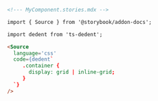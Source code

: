 ```md
<!--- MyComponent.stories.mdx -->

import { Source } from '@storybook/addon-docs';

import dedent from 'ts-dedent';

<Source
  language='css'
  code={dedent`
     .container {
       display: grid | inline-grid;
     }
  `}
/>
```
